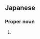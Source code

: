 ==Japanese==
{{ja-kanjitab|やす|はら}}

===Proper noun===
{{ja-pos|proper|やすはら}}

# {{surname|lang=ja|sort=やすはら}}